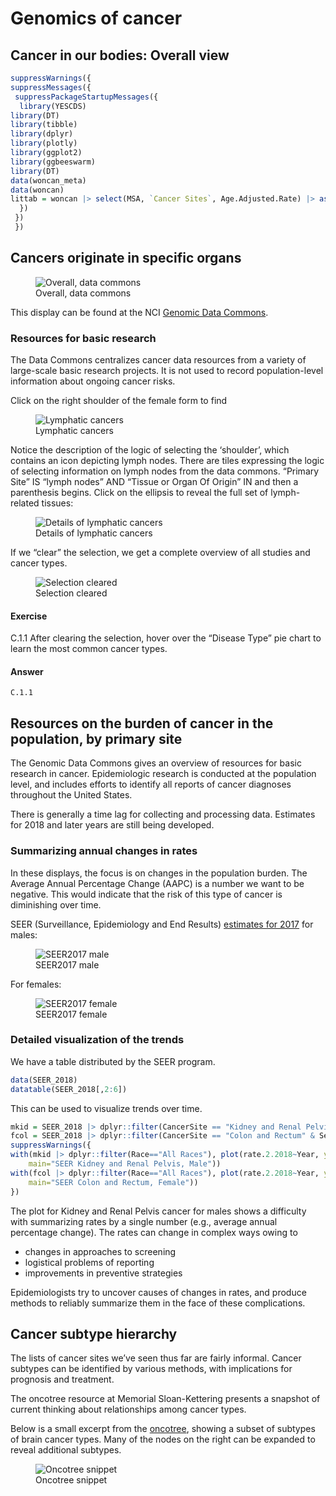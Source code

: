 # Genomics of cancer

## Cancer in our bodies: Overall view

```r
suppressWarnings({
suppressMessages({
 suppressPackageStartupMessages({
  library(YESCDS)
library(DT)
library(tibble)
library(dplyr)
library(plotly)
library(ggplot2)
library(ggbeeswarm)
library(DT)
data(woncan_meta)
data(woncan)
littab = woncan |> select(MSA, `Cancer Sites`, Age.Adjusted.Rate) |> as.data.frame()
  })
 })
 })
```

## Cancers originate in specific organs

![Overall, data commons](https://github.com/vjcitn/YESCDS/blob/main/man/figures/bodymap.jpg?raw=true)

This display can be found at the NCI [Genomic Data Commons](https://portal.gdc.cancer.gov/).

### Resources for basic research

The Data Commons centralizes cancer data resources from a variety of
large-scale basic research projects.  It is not used to record population-level
information about ongoing cancer risks.

Click on the right shoulder of the female form to find

![Lymphatic cancers](https://github.com/vjcitn/YESCDS/blob/main/man/figures/lymphlogic.jpg?raw=true)

Notice the description of the logic of selecting the 'shoulder', which
contains an icon depicting lymph nodes.  There are tiles expressing
the logic of selecting information on lymph nodes from the
data commons.  "Primary Site" IS "lymph nodes" AND "Tissue or Organ
Of Origin" IN and then a parenthesis begins.  Click on the
ellipsis to reveal the full set of lymph-related tissues:

![Details of lymphatic cancers](https://github.com/vjcitn/YESCDS/blob/main/man/figures/lymExpanded.png?raw=true)

If we "clear" the selection, we get a complete overview of
all studies and cancer types.

![Selection cleared](https://github.com/vjcitn/YESCDS/blob/main/man/figures/clearGDC.png?raw=true)

#### Exercise

C.1.1 After clearing the selection, hover over the
"Disease Type" pie chart to learn the most common cancer types.

#### Answer

```
C.1.1
```

## Resources on the burden of cancer in the population, by primary site

The Genomic Data Commons gives an overview of resources for basic
research in cancer.  Epidemiologic research is conducted at
the population level, and includes efforts to identify all
reports of cancer diagnoses throughout the United States.

There is generally a time lag for collecting and processing data.
Estimates for 2018 and later years are still being developed.

### Summarizing annual changes in rates

In these displays, the focus is on changes in the population burden.
The Average Annual Percentage Change (AAPC) is a number we want
to be negative.  This would indicate that the risk of this
type of cancer is diminishing over time.

SEER (Surveillance, Epidemiology and End Results)
[estimates for 2017](https://seer.cancer.gov/statistics/preliminary-estimates/preliminary.html) for
males:

![SEER2017 male](https://github.com/vjcitn/YESCDS/blob/main/man/figures/SEERMALE.jpg?raw=true)

For females:

![SEER2017 female](https://github.com/vjcitn/YESCDS/blob/main/man/figures/SEERFEMALE.jpg?raw=true)

### Detailed visualization of the trends

We have a table distributed by the SEER program.

```r
data(SEER_2018)
datatable(SEER_2018[,2:6])
```

This can be used to visualize trends over time.
```r
mkid = SEER_2018 |> dplyr::filter(CancerSite == "Kidney and Renal Pelvis" & Sex == "Male") 
fcol = SEER_2018 |> dplyr::filter(CancerSite == "Colon and Rectum" & Sex == "Female") 
suppressWarnings({
with(mkid |> dplyr::filter(Race=="All Races"), plot(rate.2.2018~Year, ylab="Incidence per 100000", xlab="Year",
    main="SEER Kidney and Renal Pelvis, Male"))
with(fcol |> dplyr::filter(Race=="All Races"), plot(rate.2.2018~Year, ylab="Incidence per 100000", xlab="Year",
    main="SEER Colon and Rectum, Female"))
})
```

The plot for Kidney and Renal Pelvis cancer for males shows a difficulty
with summarizing rates by a single number (e.g., average annual percentage change).
The rates can change in complex ways owing to

- changes in approaches to screening
- logistical problems of reporting
- improvements in preventive strategies

Epidemiologists try to uncover causes of changes in rates, and produce methods to
reliably summarize them in the face of these complications.

<!--
dim(mkid)
with(mkid |> dplyr::filter(Race=="All Races" & Year >= 2013), lm(rate.2.2018~Year))
with(mkid |> dplyr::filter(Race=="All Races" & Year >= 2013), plot(rate.2.2018~Year))
6/17
17+.35*17
with(mkid |> dplyr::filter(Race=="All Races"), plot(rate.2.2018~I(Year-2000)))
with(mkid |> dplyr::filter(Race=="All Races"), lm(rate.2.2018~I(Year-2000)))
.34/17
with(mpanc |> dplyr::filter(Race=="All Races"), lm(rate.2.2018~I(Year-2000)))
.125/12.89
head(mkid)
head(mpanc)
SEER_2018 |> dplyr::filter(CancerSite == "Leukemia" & Sex == "Male")  -> mleuk
head(mleuk)
SEER_2018 |> dplyr::filter(CancerSite == "Lung and Bronchus" & Sex == "Male")  -> mlung
head(mlung)
with(mlung |> dplyr::filter(Race=="All Races"), lm(rate.2.2018~I(Year-2000)))
with(mlung |> dplyr::filter(Race=="All Races"), plot(rate.2.2018~I(Year-2000)))
-1.8.88.7
-1.8/88.7
with(mlung |> dplyr::filter(Race=="All Races" & Year >=2013), plot(rate.2.2018~I(Year-2000)))
with(mlung |> dplyr::filter(Race=="All Races" & Year >=2013), lm(rate.2.2018~I(Year-2000)))
-2.06/91.5
-->


## Cancer subtype hierarchy

The lists of cancer sites we've seen thus far are
fairly informal.  Cancer subtypes can be identified by
various methods, with implications for prognosis and treatment.

The oncotree resource at Memorial Sloan-Kettering presents a snapshot
of current thinking about relationships among cancer types.

Below is a small excerpt from the [oncotree](http://oncotree.mskcc.org/#/home), showing a subset
of subtypes of brain cancer types.  Many of the nodes on the right
can be expanded to reveal additional subtypes.

![Oncotree snippet](https://github.com/vjcitn/YESCDS/blob/main/man/figures/oncotreeSNIP.jpg?raw=true)
